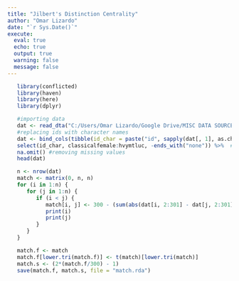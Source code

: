 ```yaml
---
title: "Jilbert's Distinction Centrality"
author: "Omar Lizardo"
date: "`r Sys.Date()`"
execute: 
  eval: true
  echo: true
  output: true
  warning: false
  message: false
---
```


```r
   library(conflicted)
   library(haven)
   library(here)
   library(dplyr)
```
```r
   #importing data
   dat <- read_dta("C:/Users/Omar Lizardo/Google Drive/MISC DATA SOURCES/SSI-2012/SSI2012.dta")
   #replacing ids with character names
   dat <- bind_cols(tibble(id_char = paste("id", sapply(dat[, 1], as.character), sep = "_")), dat) %>% 
   select(id_char, classicalfemale:hvymtluc, -ends_with("none")) %>%  #selecting relevant columns
   na.omit() #removing missing values
   head(dat)
```

```r
   n <- nrow(dat)
   match <- matrix(0, n, n)
   for (i in 1:n) {
      for (j in 1:n) {
         if (i < j) {
            match[i, j] <- 300 - (sum(abs(dat[i, 2:301] - dat[j, 2:301])))
            print(i)
            print(j)
         }
      }
   }
```

```r
   match.f <- match
   match.f[lower.tri(match.f)] <- t(match)[lower.tri(match)]
   match.s <- (2*(match.f/300) - 1)
   save(match.f, match.s, file = "match.rda")
```




